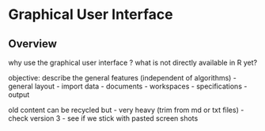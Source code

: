 # Graphical User Interface

## Overview

why use the graphical user interface ? what is not directly available in R yet?

objective: describe the general features (independent of algorithms) - general layout - import data - documents - workspaces - specifications - output

old content can be recycled but - very heavy (trim from md or txt files) - check version 3 - see if we stick with pasted screen shots
